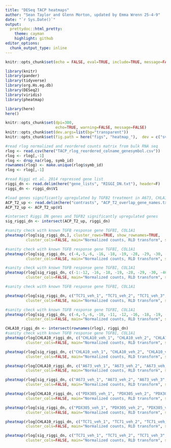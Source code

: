 ```yaml
---
title: "DESeq TACP heatmaps"
author: "Sean Taylor and Glenn Morton, updated by Emma Wrenn 25-4-9"
date: "`r Sys.Date()`"
output:
  prettydoc::html_pretty:
    theme: cayman
    highlight: github
editor_options: 
  chunk_output_type: inline
---
```


```r

knitr::opts_chunk$set(echo = FALSE, eval=TRUE, include=TRUE, message=FALSE)

library(knitr)
library(pander)
library(tidyverse)
library(org.Hs.eg.db)
library(DESeq2)
library(viridis)
library(pheatmap)

library(here)
here()

```



```r
knitr::opts_chunk$set(dpi=300,
                      echo=TRUE, warning=FALSE, message=FALSE)
knitr::opts_chunk$set(dev.args=list(bg="transparent"))
knitr::opts_chunk$set(fig.path = here("figs", "heatmap_"),  dev = c("svglite", "png", "pdf"))
```


```r
#read rlog normalized and reordered counts matrix from bulk RNA seq
rlog <- read.csv(here("TACP_rlog_reordered_colname_genesymbol.csv"))
rlog <- rlog[,-1]
rlog <- drop_na(rlog, symb_id)
rownames(rlog) <- make.unique(rlog$symb_id)
rlog <- rlog[,-1]
```

```r
#read Riggi et al. 2014 repressed gene list
riggi_dn <- read.delim(here("gene_lists", "RIGGI_DN.txt"), header=F)
riggi_dn <- riggi_dn$V1

```

```r
#load genes significantly upregulated by TGFB2 treatment in A673, CHLA10, PDX305
ACP_T2_up <- read.delim(here("contrasts", "ACP_T2_overlap_gene_names.txt"), header=F)
ACP_T2_up <- ACP_T2_up$V1
```

```r
#intersect Riggi DN genes and TGFB2 significantly upregulated genes
sig_riggi_dn <- intersect(ACP_T2_up, riggi_dn)
```


```r

#sanity check with known TGFB response gene TGFBI, COL1A1
pheatmap(rlog[sig_riggi_dn,], cluster_rows=TRUE, show_rownames=TRUE,
         cluster_cols=FALSE, main="Normalized counts, RLD transform", scale="row", color = magma(100), border_color = NA, gaps_col = c(12, 24, 36))


```
```r

#sanity check with known TGFB response gene TGFBI, COL1A1
pheatmap(rlog[sig_riggi_dn, c(-4,-5,-6, -16, -18, -19, -28, -29, -30, -40, -41, -42)], cluster_rows=TRUE, show_rownames=TRUE,
         cluster_cols=FALSE, main="Normalized counts, RLD transform", scale="row", color = magma(100), border_color = NA, gaps_col = c(9, 18, 27))
```
```r

#sanity check with known TGFB response gene TGFBI, COL1A1
pheatmap(rlog[sig_riggi_dn, c(-1:-12, -16, -18, -19, -28, -29, -30, -40, -41, -42)], cluster_rows=TRUE, show_rownames=TRUE,
         cluster_cols=FALSE, main="Normalized counts, RLD transform", scale="row", color = magma(100), border_color = NA, gaps_col = c(9, 18, 27))
```


```r

#sanity check with known TGFB response gene TGFBI, COL1A1

pheatmap(rlog[sig_riggi_dn, c("TC71_veh_1", "TC71_veh_2", "TC71_veh_3", "TC71_TGFB2_1", "TC71_TGFB2_2", "TC71_TGFB2_3", "TC71_Vacto.1uM_1", "TC71_Vacto.1uM_2", "TC71_Vacto.1uM_3", "CHLA10_veh_1", "CHLA10_veh_2", "CHLA10_veh_3", "CHLA10_TGFB2_1", "CHLA10_TGFB2_2", "CHLA10_TGFB2_3", "CHLA10_Vacto.1uM_1", "CHLA10_Vacto.1uM_2", "CHLA10_Vacto.1uM_3")], cluster_rows=TRUE, show_rownames=TRUE,
         cluster_cols=FALSE, main="Normalized counts, RLD transform", scale="row", color = magma(100), border_color = NA, gaps_col = c(9))
```


```r

#sanity check with known TGFB response gene TGFBI, COL1A1
pheatmap(rlog[sig_riggi_dn, c(-4,-5,-6, -10, -11, -12, -16, -18, -19, -22, -23, -24, -28, -29, -30, -34, -35, -36, -40, -41, -42, -46, -47, -48)], cluster_rows=TRUE, show_rownames=TRUE,
         cluster_cols=FALSE, main="Normalized counts, RLD transform", scale="row", color = inferno(100), border_color = NA, gaps_col = c(6,12, 18))
```




```r
CHLA10_riggi_dn <- intersect(rownames(rlog), riggi_dn)
#sanity check with known TGFB response gene TGFBI, COL1A1
pheatmap(rlog[CHLA10_riggi_dn, c("CHLA10_veh_1", "CHLA10_veh_2", "CHLA10_veh_3", "CHLA10_TGFB2_1", "CHLA10_TGFB2_2", "CHLA10_TGFB2_3")], cluster_rows=TRUE, show_rownames=TRUE,
         cluster_cols=FALSE, main="Normalized counts, RLD transform", scale="row", color = inferno(100), border_color = NA)

pheatmap(rlog[sig_riggi_dn, c("CHLA10_veh_1", "CHLA10_veh_2", "CHLA10_veh_3", "CHLA10_TGFB2_1", "CHLA10_TGFB2_2", "CHLA10_TGFB2_3")], cluster_rows=TRUE, show_rownames=TRUE,
         cluster_cols=FALSE, main="Normalized counts, RLD transform", scale="row", color = inferno(100), border_color = NA)
```

```r


pheatmap(rlog[CHLA10_riggi_dn, c("A673_veh_1", "A673_veh_2", "A673_veh_3", "A673_TGFB2_1", "A673_TGFB2_2", "A673_TGFB2_3")], cluster_rows=TRUE, show_rownames=TRUE,
         cluster_cols=FALSE, main="Normalized counts, RLD transform", scale="row", color = inferno(100), border_color = NA)

pheatmap(rlog[sig_riggi_dn, c("A673_veh_1", "A673_veh_2", "A673_veh_3", "A673_TGFB2_1", "A673_TGFB2_2", "A673_TGFB2_3")], cluster_rows=TRUE, show_rownames=TRUE,
         cluster_cols=FALSE, main="Normalized counts, RLD transform", scale="row", color = inferno(100), border_color = NA)
```

```r


pheatmap(rlog[CHLA10_riggi_dn, c("PDX305_veh_1", "PDX305_veh_2", "PDX305_veh_3", "PDX305_TGFB2_1", "PDX305_TGFB2_2", "PDX305_TGFB2_3")], cluster_rows=TRUE, show_rownames=TRUE,
         cluster_cols=FALSE, main="Normalized counts, RLD transform", scale="row", color = inferno(100), border_color = NA)

pheatmap(rlog[sig_riggi_dn, c("PDX305_veh_1", "PDX305_veh_2", "PDX305_veh_3", "PDX305_TGFB2_1", "PDX305_TGFB2_2", "PDX305_TGFB2_3")], cluster_rows=TRUE, show_rownames=TRUE,
         cluster_cols=FALSE, main="Normalized counts, RLD transform", scale="row", color = inferno(100), border_color = NA)
```

```r


pheatmap(rlog[CHLA10_riggi_dn, c("TC71_veh_1", "TC71_veh_2", "TC71_veh_3", "TC71_TGFB2_1", "TC71_TGFB2_2", "TC71_TGFB2_3")], cluster_rows=TRUE, show_rownames=TRUE,
         cluster_cols=FALSE, main="Normalized counts, RLD transform", scale="row", color = inferno(100), border_color = NA)

pheatmap(rlog[sig_riggi_dn, c("TC71_veh_1", "TC71_veh_2", "TC71_veh_3", "TC71_TGFB2_1", "TC71_TGFB2_2", "TC71_TGFB2_3")], cluster_rows=TRUE, show_rownames=TRUE,
         cluster_cols=FALSE, main="Normalized counts, RLD transform", scale="row", color = inferno(100), border_color = NA)
```